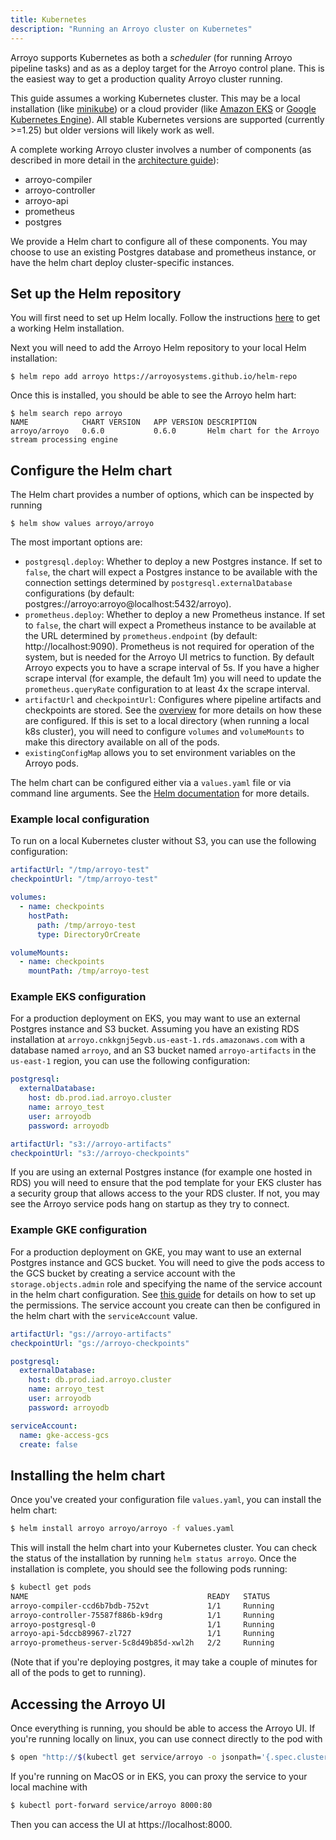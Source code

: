 ```yaml
---
title: Kubernetes
description: "Running an Arroyo cluster on Kubernetes"
---
```


Arroyo supports Kubernetes as both a _scheduler_ (for running Arroyo pipeline tasks) and as as a deploy target for the
Arroyo control plane. This is the easiest way to get a production quality Arroyo cluster running.

This guide assumes a working Kubernetes cluster. This may be a local
installation (like [minikube](https://minikube.sigs.k8s.io/docs/)) or a cloud
provider (like [Amazon EKS](https://aws.amazon.com/eks/) or
[Google Kubernetes Engine](https://cloud.google.com/kubernetes-engine)). All
stable Kubernetes versions are supported (currently >=1.25) but older versions
will likely work as well.

A complete working Arroyo cluster involves a number of components (as described in more detail in the
[architecture guide](/architecture)):

- arroyo-compiler
- arroyo-controller
- arroyo-api
- prometheus
- postgres

We provide a Helm chart to configure all of these components. You may choose to use an existing Postgres database
and prometheus instance, or have the helm chart deploy cluster-specific instances.

## Set up the Helm repository

You will first need to set up Helm locally. Follow the instructions [here](https://helm.sh/docs/intro/install/) to get
a working Helm installation.

Next you will need to add the Arroyo Helm repository to your local Helm installation:

```shell
$ helm repo add arroyo https://arroyosystems.github.io/helm-repo
```

Once this is installed, you should be able to see the Arroyo helm hart:

```shell
$ helm search repo arroyo
NAME         	CHART VERSION	APP VERSION	DESCRIPTION
arroyo/arroyo	0.6.0        	0.6.0      	Helm chart for the Arroyo stream processing engine
```

## Configure the Helm chart

The Helm chart provides a number of options, which can be inspected by running

```
$ helm show values arroyo/arroyo
```

The most important options are:

- `postgresql.deploy`: Whether to deploy a new Postgres instance. If set to `false`, the chart will expect a Postgres
  instance to be available with the connection settings determined by `postgresql.externalDatabase` configurations
  (by default: postgres://arroyo:arroyo@localhost:5432/arroyo).
- `prometheus.deploy`: Whether to deploy a new Prometheus instance. If set to `false`, the chart will expect a
  Prometheus instance to be available at the URL determined by `prometheus.endpoint` (by default: http://localhost:9090).
  Prometheus is not required for operation of the system, but is needed for the Arroyo UI metrics to function. By
  default Arroyo expects you to have a scrape interval of 5s. If you have a higher scrape interval (for example, the
  default 1m) you will need to update the `prometheus.queryRate` configuration to at least 4x the scrape interval.
- `artifactUrl` and `checkpointUrl`: Configures where pipeline artifacts and
  checkpoints are stored. See the [overview](/deployment/overview#storage) for
  more details on how these are configured. If this is set to a local directory
  (when running a local k8s cluster), you will need to configure `volumes` and
  `volumeMounts` to make this directory available on all of the pods.
- `existingConfigMap` allows you to set environment variables on the Arroyo pods.


The helm chart can be configured either via a `values.yaml` file or via command line arguments. See the
[Helm documentation](https://helm.sh/docs/intro/using_helm/#customizing-the-chart-before-installing) for more details.

### Example local configuration

To run on a local Kubernetes cluster without S3, you can use the following configuration:

```yaml
artifactUrl: "/tmp/arroyo-test"
checkpointUrl: "/tmp/arroyo-test"

volumes:
  - name: checkpoints
    hostPath:
      path: /tmp/arroyo-test
      type: DirectoryOrCreate

volumeMounts:
  - name: checkpoints
    mountPath: /tmp/arroyo-test
```

### Example EKS configuration

For a production deployment on EKS, you may want to use an external Postgres instance and S3 bucket. Assuming you have
an existing RDS installation at `arroyo.cnkkgnj5egvb.us-east-1.rds.amazonaws.com` with a database named `arroyo`, and
an S3 bucket named `arroyo-artifacts` in the `us-east-1` region, you can use the following configuration:

```yaml
postgresql:
  externalDatabase:
    host: db.prod.iad.arroyo.cluster
    name: arroyo_test
    user: arroyodb
    password: arroyodb

artifactUrl: "s3://arroyo-artifacts"
checkpointUrl: "s3://arroyo-checkpoints"
```

<Tip>
If you are using an external Postgres instance (for example one hosted in RDS) you will need to ensure that the
pod template for your EKS cluster has a security group that allows access to the your RDS cluster. If not, you may
see the Arroyo service pods hang on startup as they try to connect.
</Tip>

### Example GKE configuration

For a production deployment on GKE, you may want to use an external Postgres
instance and GCS bucket. You will need to give the pods access to the GCS bucket
by creating a service account with the `storage.objects.admin` role and
specifying the name of the service account in the helm chart configuration. See
[this guide](https://cloud.google.com/kubernetes-engine/docs/how-to/workload-identity)
for details on how to set up the permissions. The service account you create can
then be configured in the helm chart with the `serviceAccount` value.


```yaml
artifactUrl: "gs://arroyo-artifacts"
checkpointUrl: "gs://arroyo-checkpoints"

postgresql:
  externalDatabase:
    host: db.prod.iad.arroyo.cluster
    name: arroyo_test
    user: arroyodb
    password: arroyodb

serviceAccount:
  name: gke-access-gcs
  create: false
```


## Installing the helm chart

Once you've created your configuration file `values.yaml`, you can install the helm chart:

```sh
$ helm install arroyo arroyo/arroyo -f values.yaml
```

This will install the helm chart into your Kubernetes cluster. You can check the status of the installation by running
`helm status arroyo`. Once the installation is complete, you should see the following pods running:

```sh
$ kubectl get pods
NAME                                        READY   STATUS             RESTARTS      AGE
arroyo-compiler-ccd6b7bdb-752vt             1/1     Running            0             36s
arroyo-controller-75587f886b-k9drg          1/1     Running            1 (18s ago)   36s
arroyo-postgresql-0                         1/1     Running            0             26s
arroyo-api-5dccb89967-zl727                 1/1     Running            2 (17s ago)   36s
arroyo-prometheus-server-5c8d49b85d-xwl2h   2/2     Running            0             36s
```

(Note that if you're deploying postgres, it may take a couple of minutes for all of the pods to get to running).

## Accessing the Arroyo UI

Once everything is running, you should be able to access the Arroyo UI.
If you're running locally on linux, you can use connect directly to the pod with

```sh
$ open "http://$(kubectl get service/arroyo -o jsonpath='{.spec.clusterIP}')"
```

If you're running on MacOS or in EKS, you can proxy the service to your local machine with

```sh
$ kubectl port-forward service/arroyo 8000:80
```

Then you can access the UI at https://localhost:8000.
